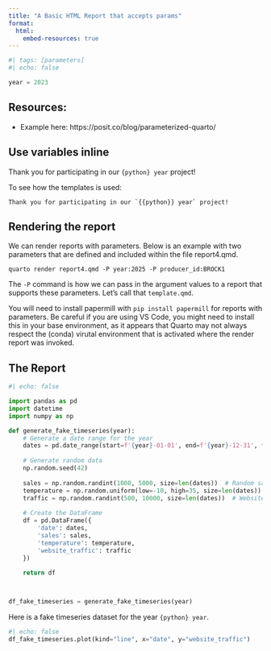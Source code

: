 ```yaml
---
title: "A Basic HTML Report that accepts params"
format:
  html:
    embed-resources: true
---
```


```python
#| tags: [parameters]
#| echo: false

year = 2023
```



## Resources:

* Example here: https://posit.co/blog/parameterized-quarto/


## Use variables inline

Thank you for participating in our `{python} year` project!

To see how the templates is used:

```
Thank you for participating in our `{{python}} year` project!
```



## Rendering the report

We can render reports with parameters.  Below is an example with two parameters that are defined and included within
the file report4.qmd.

```
quarto render report4.qmd -P year:2025 -P producer_id:BROCK1
```

The `-P` command is how we can pass in the argument values to a report that supports these parameters.  Let's call that `template.qmd`.

:::{.callout-important}
You will need to install papermill with `pip install papermill` for reports with parameters.  Be careful if you are using VS Code, you might need to install this in your base environment, as it appears that Quarto may not always respect the (conda) virutal environment that is activated where the render report was invoked.
:::

## The Report

```python
#| echo: false

import pandas as pd
import datetime
import numpy as np

def generate_fake_timeseries(year):
    # Generate a date range for the year
    dates = pd.date_range(start=f'{year}-01-01', end=f'{year}-12-31', freq='D')
    
    # Generate random data
    np.random.seed(42)
    
    sales = np.random.randint(1000, 5000, size=len(dates))  # Random sales between 1000 and 5000
    temperature = np.random.uniform(low=-10, high=35, size=len(dates))  # Random temperature between -10 and 35 degrees
    traffic = np.random.randint(500, 10000, size=len(dates))  # Website traffic between 500 and 10000 visits
    
    # Create the DataFrame
    df = pd.DataFrame({
        'date': dates,
        'sales': sales,
        'temperature': temperature,
        'website_traffic': traffic
    })
    
    return df



df_fake_timeseries = generate_fake_timeseries(year)

```


Here is a fake timeseries dataset for the year `{python} year`.


```python
#| echo: false
df_fake_timeseries.plot(kind="line", x="date", y="website_traffic")
```

